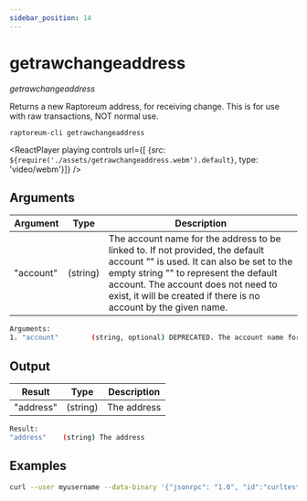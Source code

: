 ```yaml
---
sidebar_position: 14
---
```


# getrawchangeaddress

*getrawchangeaddress*

Returns a new Raptoreum address, for receiving change.
This is for use with raw transactions, NOT normal use.

`raptoreum-cli getrawchangeaddress `

<ReactPlayer playing controls url={[
    {src: `${require('./assets/getrawchangeaddress.webm').default}`, type: 'video/webm'}]} />

## Arguments

| Argument | Type | Description |
|--|--|--|
| "account" | (string) | The account name for the address to be linked to. If not provided, the default account "" is used. It can also be set to the empty string "" to represent the default account. The account does not need to exist, it will be created if there is no account by the given name.  |


```bash
Arguments:
1. "account"        (string, optional) DEPRECATED. The account name for the address to be linked to. If not provided, the default account "" is used. It can also be set to the empty string "" to represent the default account. The account does not need to exist, it will be created if there is no account by the given name.
```

## Output

| Result | Type | Description |
|--|--|--|
| "address" | (string) | The address |

```bash
Result:
"address"    (string) The address
```

## Examples

```bash
curl --user myusername --data-binary '{"jsonrpc": "1.0", "id":"curltest", "method": "getrawchangeaddress", "params": [] }' -H 'content-type: text/plain;' http://127.0.0.1:9998/
```

